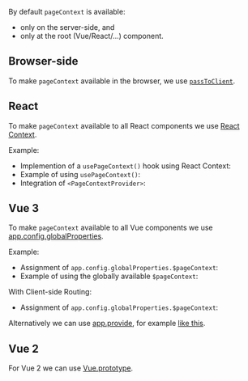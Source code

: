 
By default `pageContext` is available:
 - only on the server-side, and
 - only at the root (Vue/React/...) component.

## Browser-side

To make `pageContext` available in the browser, we use [`passToClient`](/passToClient).

## React

To make `pageContext` available to all React components we use [React Context](https://reactjs.org/docs/context.html).

Example:
 - Implemention of a `usePageContext()` hook using React Context: <RepoLink path='/boilerplates/boilerplate-react/renderer/usePageContext.jsx' />
 - Example of using `usePageContext()`: <RepoLink path='/boilerplates/boilerplate-react/renderer/Link.jsx' />
 - Integration of `<PageContextProvider>`: <RepoLink path='/boilerplates/boilerplate-react/renderer/PageWrapper.jsx' />

## Vue 3

To make `pageContext` available to all Vue components we use [app.config.globalProperties](https://v3.vuejs.org/api/application-config.html#globalproperties).

Example:
 - Assignment of `app.config.globalProperties.$pageContext`: <RepoLink path='/boilerplates/boilerplate-vue/renderer/app.js' />
 - Example of using the globally available `$pageContext`: <RepoLink path='/boilerplates/boilerplate-vue/renderer/Link.vue' />

With Client-side Routing:
 - Assignment of `app.config.globalProperties.$pageContext`: <RepoLink path='/examples/vue-full/renderer/app.ts' />

Alternatively we can use [app.provide](https://v3.vuejs.org/api/application-api.html#provide),
for example [like this](https://discord.com/channels/815937377888632913/815937377888632916/876504859879292948).

## Vue 2

For Vue 2 we can use [Vue.prototype](https://vuejs.org/v2/cookbook/adding-instance-properties.html#Base-Example).
